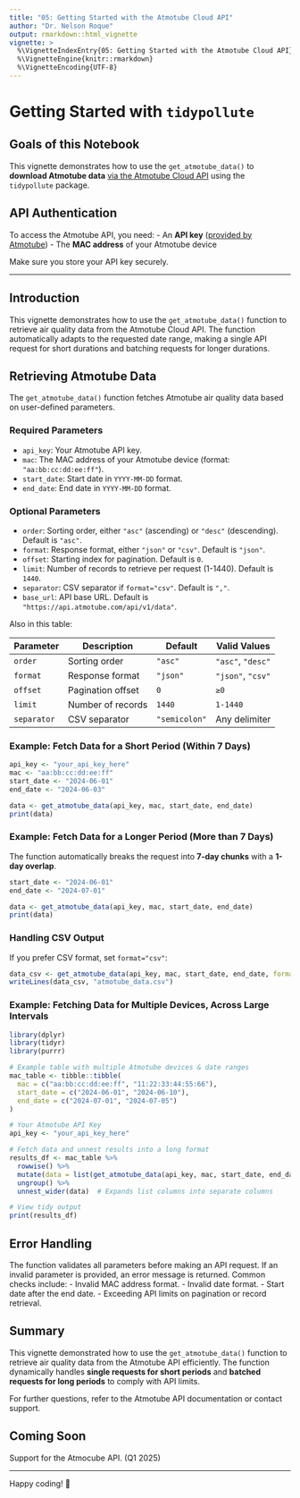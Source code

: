 ```yaml
---
title: "05: Getting Started with the Atmotube Cloud API"
author: "Dr. Nelson Roque"
output: rmarkdown::html_vignette
vignette: >
  %\VignetteIndexEntry{05: Getting Started with the Atmotube Cloud API}
  %\VignetteEngine{knitr::rmarkdown}
  %\VignetteEncoding{UTF-8}
---
```


# Getting Started with `tidypollute`

## Goals of this Notebook

This vignette demonstrates how to use the `get_atmotube_data()` to **download Atmotube data** [via the Atmotube Cloud API](https://app.swaggerhub.com/apis-docs/Atmotube/cloud_api/1.4) using the `tidypollute` package.

## API Authentication

To access the Atmotube API, you need:
- An **API key** ([provided by Atmotube](https://atmotube.com/atmotube-support/atmotube-cloud-api#:~:text=Request-,API,-Key))
- The **MAC address** of your Atmotube device

Make sure you store your API key securely.

------------------------------------------------------------------------



## Introduction

This vignette demonstrates how to use the `get_atmotube_data()` function to retrieve air quality data from the Atmotube Cloud API. The function automatically adapts to the requested date range, making a single API request for short durations and batching requests for longer durations.

## Retrieving Atmotube Data

The `get_atmotube_data()` function fetches Atmotube air quality data based on user-defined parameters.

### Required Parameters
- `api_key`: Your Atmotube API key.
- `mac`: The MAC address of your Atmotube device (format: `"aa:bb:cc:dd:ee:ff"`).
- `start_date`: Start date in `YYYY-MM-DD` format.
- `end_date`: End date in `YYYY-MM-DD` format.

### Optional Parameters
- `order`: Sorting order, either `"asc"` (ascending) or `"desc"` (descending). Default is `"asc"`.
- `format`: Response format, either `"json"` or `"csv"`. Default is `"json"`.
- `offset`: Starting index for pagination. Default is `0`.
- `limit`: Number of records to retrieve per request (1-1440). Default is `1440`.
- `separator`: CSV separator if `format="csv"`. Default is `","`.
- `base_url`: API base URL. Default is `"https://api.atmotube.com/api/v1/data"`.

Also in this table:

| Parameter   | Description | Default | Valid Values |
|-------------|------------|---------|-------------|
| `order`     | Sorting order | `"asc"` | `"asc"`, `"desc"` |
| `format`    | Response format | `"json"` | `"json"`, `"csv"` |
| `offset`    | Pagination offset | `0` | `≥0` |
| `limit`     | Number of records | `1440` | `1-1440` |
| `separator` | CSV separator | `"semicolon"` | Any delimiter |

### Example: Fetch Data for a Short Period (Within 7 Days)

```r
api_key <- "your_api_key_here"
mac <- "aa:bb:cc:dd:ee:ff"
start_date <- "2024-06-01"
end_date <- "2024-06-03"

data <- get_atmotube_data(api_key, mac, start_date, end_date)
print(data)
```

### Example: Fetch Data for a Longer Period (More than 7 Days)

The function automatically breaks the request into **7-day chunks** with a **1-day overlap**.

```r
start_date <- "2024-06-01"
end_date <- "2024-07-01"

data <- get_atmotube_data(api_key, mac, start_date, end_date)
print(data)
```

### Handling CSV Output
If you prefer CSV format, set `format="csv"`:

```r
data_csv <- get_atmotube_data(api_key, mac, start_date, end_date, format="csv")
writeLines(data_csv, "atmotube_data.csv")
```

### Example: Fetching Data for Multiple Devices, Across Large Intervals

```r
library(dplyr)
library(tidyr)
library(purrr)

# Example table with multiple Atmotube devices & date ranges
mac_table <- tibble::tibble(
  mac = c("aa:bb:cc:dd:ee:ff", "11:22:33:44:55:66"),
  start_date = c("2024-06-01", "2024-06-10"),
  end_date = c("2024-07-01", "2024-07-05")
)

# Your Atmotube API Key
api_key <- "your_api_key_here"

# Fetch data and unnest results into a long format
results_df <- mac_table %>%
  rowwise() %>%
  mutate(data = list(get_atmotube_data(api_key, mac, start_date, end_date))) %>%
  ungroup() %>%
  unnest_wider(data)  # Expands list columns into separate columns

# View tidy output
print(results_df)
```

## Error Handling
The function validates all parameters before making an API request. If an invalid parameter is provided, an error message is returned. Common checks include:
- Invalid MAC address format.
- Invalid date format.
- Start date after the end date.
- Exceeding API limits on pagination or record retrieval.

## Summary
This vignette demonstrated how to use the `get_atmotube_data()` function to retrieve air quality data from the Atmotube API efficiently. The function dynamically handles **single requests for short periods** and **batched requests for long periods** to comply with API limits.

For further questions, refer to the Atmotube API documentation or contact support.

## Coming Soon

Support for the Atmocube API. (Q1 2025)

---

Happy coding! 🚀
